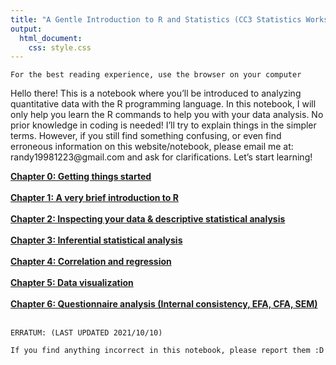 ```yaml
---
title: "A Gentle Introduction to R and Statistics (CC3 Statistics Workshop)"
output:
  html_document:
    css: style.css
---
```

```text
For the best reading experience, use the browser on your computer
```


Hello there! This is a notebook where you'll be introduced to analyzing quantitative data with the R programming language. In this notebook, I will only help you learn the R commands to help you with your data analysis. No prior knowledge in coding is needed! I'll try to explain things in the simpler terms. However, if you still find something confusing, or even find erroneous information on this website/notebook, please email me at: randy19981223@gmail.com and ask for clarifications. Let's start learning!

<strong>
[Chapter 0: Getting things started](https://ludougan123234.github.io/Chapter_0.html) <br><br>
[Chapter 1: A very brief introduction to R](https://ludougan123234.github.io/Chapter_1.html) <br><br>
[Chapter 2: Inspecting your data & descriptive statistical analysis](https://ludougan123234.github.io/Chapter_2.html) <br><br>
[Chapter 3: Inferential statistical analysis](https://ludougan123234.github.io/Chapter_3.html) <br><br>
[Chapter 4: Correlation and regression](https://ludougan123234.github.io/Chapter_4.html) <br><br>
[Chapter 5: Data visualization](https://ludougan123234.github.io/Chapter_5.html) <br><br>
[Chapter 6: Questionnaire analysis (Internal consistency, EFA, CFA, SEM)](https://ludougan123234.github.io/Chapter_6.html) <br><br>
</strong> 

``` text
ERRATUM: (LAST UPDATED 2021/10/10)

If you find anything incorrect in this notebook, please report them :D
```


